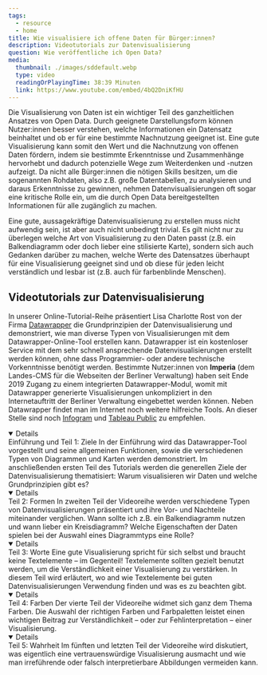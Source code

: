 ```yaml
---
tags:
  - resource
  - home
title: Wie visualisiere ich offene Daten für Bürger:innen?
description: Videotutorials zur Datenvisualisierung
question: Wie veröffentliche ich Open Data?
media:
  thumbnail: ./images/sddefault.webp
  type: video
  readingOrPlayingTime: 38:39 Minuten
  link: https://www.youtube.com/embed/4bQ2DniKfHU
---
```


Die Visualisierung von Daten ist ein wichtiger Teil des ganzheitlichen Ansatzes von Open Data. Durch geeignete Darstellungsform können Nutzer:innen besser verstehen, welche Informationen ein Datensatz beinhaltet und ob er für eine bestimmte Nachnutzung geeignet ist. Eine gute Visualisierung kann somit den Wert und die Nachnutzung von offenen Daten fördern, indem sie bestimmte Erkenntnisse und Zusammenhänge hervorhebt und dadurch potenzielle Wege zum Weiterdenken und -nutzen aufzeigt. Da nicht alle Bürger:innen die nötigen Skills besitzen, um die sogenannten Rohdaten, also z.B. große Datentabellen, zu analysieren und daraus Erkenntnisse zu gewinnen, nehmen Datenvisualisierungen oft sogar eine kritische Rolle ein, um die durch Open Data bereitgestellten Informationen für alle zugänglich zu machen.

Eine gute, aussagekräftige Datenvisualisierung zu erstellen muss nicht aufwendig sein, ist aber auch nicht unbedingt trivial. Es gilt nicht nur zu überlegen welche Art von Visualisierung zu den Daten passt (z.B. ein Balkendiagramm oder doch lieber eine stilisierte Karte), sondern sich auch Gedanken darüber zu machen, welche Werte des Datensatzes überhaupt für eine Visualisierung geeignet sind und ob diese für jeden leicht verständlich und lesbar ist (z.B. auch für farbenblinde Menschen). 

## Videotutorials zur Datenvisualisierung

In unserer Online-Tutorial-Reihe präsentiert Lisa Charlotte Rost von der Firma [Datawrapper](https://www.datawrapper.de/) die Grundprinzipien der Datenvisualisierung und demonstriert, wie man diverse Typen von Visualisierungen mit dem Datawrapper-Online-Tool erstellen kann.
Datawrapper ist ein kostenloser Service mit dem sehr schnell ansprechende Datenvisualisierungen erstellt werden können, ohne dass Programmier- oder andere technische Vorkenntnisse benötigt werden. Bestimmte Nutzer:innen von **Imperia** (dem Landes-CMS für die Webseiten der Berliner Verwaltung) haben seit Ende 2019 Zugang zu einem integrierten Datawrapper-Modul, womit mit Datawrapper generierte Visualisierungen unkompliziert in den Internetauftritt der Berliner Verwaltung eingebettet werden können. Neben Datawrapper findet man im Internet noch weitere hilfreiche Tools. An dieser Stelle sind noch [Infogram](https://infogram.com) und [Tableau Public](https://public.tableau.com/en-us/s/) zu empfehlen.

<details open="open">
  <Heading tag="summary" class="mb-0">Einführung und Teil 1: Ziele</Heading>
  <Paragraph>In der Einführung wird das Datawrapper-Tool vorgestellt und seine allgemeinen Funktionen, sowie die verschiedenen Typen von Diagrammen und Karten werden demonstriert.</Paragraph>
  <Paragraph>Im anschließenden ersten Teil des Tutorials werden die generellen Ziele der Datenvisualisierung thematisiert: Warum visualisieren wir Daten und welche Grundprinzipien gibt es?</Paragraph>
  <VideoEmbed
    wrapperClass="mt-0 pt-0"
    class="sm:pt-0"
    url="https://www.youtube.com/embed/4bQ2DniKfHU"
    mediaMetadata={frontmatter.media}
  />
</details>
<details open="open">
  <Heading tag="summary" class="mb-0">Teil 2: Formen</Heading>
  <Paragraph>In zweiten Teil der Videoreihe werden verschiedene Typen von Datenvisualisierungen präsentiert und ihre Vor- und Nachteile miteinander verglichen. Wann sollte ich z.B. ein Balkendiagramm nutzen und wann lieber ein Kreisdiagramm? Welche Eigenschaften der Daten spielen bei der Auswahl eines Diagrammtyps eine Rolle?</Paragraph>
  <VideoEmbed
    wrapperClass="mt-0 pt-0"
    class="sm:pt-0"
    url="https://www.youtube.com/embed/TfzW-NDqhZE"
    mediaMetadata={{
      type: 'video',
      readingOrPlayingTime: '32:11 Minuten',
      link: 'https://www.youtube.com/embed/TfzW-NDqhZE'
    }}
  />
</details>
<details open="open">
  <Heading tag="summary" class="mb-0">Teil 3: Worte</Heading>
  <Paragraph>Eine gute Visualisierung spricht für sich selbst und braucht keine Textelemente – im Gegenteil! Textelemente sollten gezielt benutzt werden, um die Verständlichkeit einer Visualisierung zu verstärken. In diesem Teil wird erläutert, wo and wie Textelemente bei guten Datenvisualisierungen Verwendung finden und was es zu beachten gibt.</Paragraph>
  <VideoEmbed
    wrapperClass="mt-0 pt-0"
    class="sm:pt-0"
    url="https://www.youtube.com/embed/Mo6sVxdxU6s"
    mediaMetadata={{
      type: 'video',
      readingOrPlayingTime: '46:27 Minuten',
      link: 'https://www.youtube.com/embed/Mo6sVxdxU6s'
    }}
  />
</details>
<details open="open">
  <Heading tag="summary" class="mb-0">Teil 4: Farben</Heading>
  <Paragraph>Der vierte Teil der Videoreihe widmet sich ganz dem Thema Farben. Die Auswahl der richtigen Farben und Farbpaletten leistet einen wichtigen Beitrag zur Verständlichkeit – oder zur Fehlinterpretation – einer Visualisierung.</Paragraph>
  <VideoEmbed
    wrapperClass="mt-0 pt-0"
    class="sm:pt-0"
    url="https://www.youtube.com/embed/29BoZh5200Q"
    mediaMetadata={{
      type: 'video',
      readingOrPlayingTime: '20:47 Minuten',
      link: 'https://www.youtube.com/embed/29BoZh5200Q'
    }}
  />
</details>
<details open="open">
  <Heading tag="summary" class="mb-0">Teil 5: Wahrheit</Heading>
  <Paragraph>Im fünften und letzten Teil der Videoreihe wird diskutiert, was eigentlich eine vertrauenswürdige Visualisierung ausmacht und wie man irreführende oder falsch interpretierbare Abbildungen vermeiden kann.</Paragraph>
  <VideoEmbed
    wrapperClass="mt-0 pt-0"
    class="sm:pt-0"
    url="https://www.youtube.com/embed/tSyVYAolJog"
    mediaMetadata={{
      type: 'video',
      readingOrPlayingTime: '26:29 Minuten',
      link: 'https://www.youtube.com/embed/tSyVYAolJog'
    }}
  />
</details>

